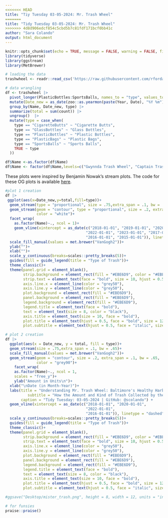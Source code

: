 ```yaml
---
<<<<<<< HEAD
title: "Tiy Tuesday 03-05-2024: Mr. Trash Wheel"
=======
title: "Tidy Tuesday 03-05-2024: Mr. Trash Wheel"
>>>>>>> 4d8d906edcf854c5cbd5b7c81fdf171bcf0bb41c
author: "Sara Colando"
output: html_document
---
```


```r
knitr::opts_chunk$set(echo = TRUE, message = FALSE, warning = FALSE, fig.align = "center")
library(tidyverse)
library(ggstream)
library(MetBrewer)
```

```r
# loading the data
trashwheel <- readr::read_csv('https://raw.githubusercontent.com/rfordatascience/tidytuesday/master/data/2024/2024-03-05/trashwheel.csv')
```

```r
# data wrangling
df <- trashwheel |>
  pivot_longer(PlasticBottles:SportsBalls, names_to = "type", values_to = "count") |>
  mutate(Date_new = as_date(zoo::as.yearmon(paste(Year, Date), "%Y %m"))) |>
  group_by(Name, Date_new, type) |>
  summarize(total = sum(count)) |>
  ungroup()  |>
  mutate(type = case_when(
    type == "CigaretteButts" ~ "Cigarette Butts",
    type == "GlassBottles" ~ "Glass Bottles",
    type == "PlasticBottles" ~ "Plastic Bottles",
    type == "PlasticBags" ~ "Plastic Bags",
    type == "SportsBalls" ~ "Sports Balls",
    TRUE ~ type
  ))

df$Name <-as.factor(df$Name)
df$Name <- factor(df$Name,levels=c("Gwynnda Trash Wheel", "Captain Trash Wheel","Professor Trash Wheel", "Mister Trash Wheel"))
```

These plots were inspired by Benjamin Nowak's stream plots. The code for these OG plots is available [here](https://github.com/BjnNowak/TidyTuesday/blob/main/trash_wheel.R).

```r
#plot 1 creation
df |>
 ggplot(aes(x=Date_new,y=total,fill=type))+
  geom_stream(type = "proportional", size = .75,extra_span = .1, bw = .65)+
  geom_stream(geom = "contour", type = "proportional", size = .2, extra_span = .1, bw = .65,
              color = "white")+
  facet_wrap( 
    as.factor(Name)~., ncol = 1)+
    geom_vline(xintercept = as_date(c("2018-01-01", "2019-01-01", "2020-01-01", "2021-01-01",
                                    "2022-01-01", "2023-01-01", "2017-01-01",
                                    "2016-01-01", "2015-01-01")), linetype = "dashed")+
  scale_fill_manual(values = met.brewer("VanGogh2"))+
  ylab("")+
  xlab("")+
  scale_y_continuous(breaks=scales::pretty_breaks(5))+
  guides(fill = guide_legend(title = "Type of Trash"))+
  theme_classic()+
  theme(panel.grid = element_blank(),
        strip.background = element_rect(fill = "#EBE6D9", color = "#EBE6D9"),
        strip.text = element_text(face = "bold", size = 10, hjust = 0.5),
        axis.line.x = element_line(color = "grey50"),
        axis.line.y = element_line(color = "grey50"),
        plot.background = element_rect(fill = "#EBE6D9"),
        panel.background = element_rect(fill = "#EBE6D9"),
        legend.background = element_rect(fill = "#EBE6D9"),
        legend.title = element_text(face = "bold"),
        text = element_text(size = 8, color = "black"),
        axis.title = element_text(size = 10, face = "bold"),
        plot.title = element_text(hjust = 0.5, face = "bold", size = 12),
        plot.subtitle = element_text(hjust = 0.5, face = "italic", size = 10))
```




```r
# plot 2 creation
df |>
  ggplot(aes(x = Date_new, y = total, fill = type))+
  geom_stream(size = .75,extra_span = .1, bw = .65)+
  scale_fill_manual(values = met.brewer("VanGogh2"))+
  geom_stream(geom = "contour", size = .2, extra_span = .1, bw = .65,
              color = "grey90")+
    facet_wrap( 
    as.factor(Name)~., ncol = 1,
    scales = "free_y")+
    ylab("Amount in Units\n")+
  xlab("\nDate (in Month-Year)")+
  labs(title = "Understanding Mr. Trash Wheel: Baltimore's Healthy Harbor Initiative",
          subtitle = "How the Amount and Kind of Trash Collected by the Mr. Trash Wheel Fleet Changes Over Time\n",
       caption = "Tidy Tuesday: 03-05-2024 | GitHub: @scolando") +
  geom_vline(xintercept = as_date(c("2018-01-01", "2020-01-01", 
                                    "2022-01-01",
                                    "2016-01-01")), linetype = "dashed")+
  scale_y_continuous(breaks=scales::pretty_breaks(5))+
  guides(fill = guide_legend(title = "Type of Trash"))+
  theme_classic()+
  theme(panel.grid = element_blank(),
        strip.background = element_rect(fill = "#EBE6D9", color = "#EBE6D9"),
        strip.text = element_text(face = "bold", size = 10, hjust = 0.5),
        axis.line.x = element_line(color = "grey50"),
        axis.line.y = element_line(color = "grey50"),
        plot.background = element_rect(fill = "#EBE6D9"),
        panel.background = element_rect(fill = "#EBE6D9"),
        legend.background = element_rect(fill = "#EBE6D9"),
        legend.title = element_text(face = "bold"),
        text = element_text(size = 8, color = "black"),
        axis.title = element_text(size = 10, face = "bold"),
        plot.title = element_text(hjust = 0.5, face = "bold", size = 12),
        plot.subtitle = element_text(hjust = 0.5, face = "italic", size = 10))

#ggsave("Desktop/mister_trash.png", height = 8, width = 12, units = "in")
```

```r
# for funsies
praise::praise()
```

